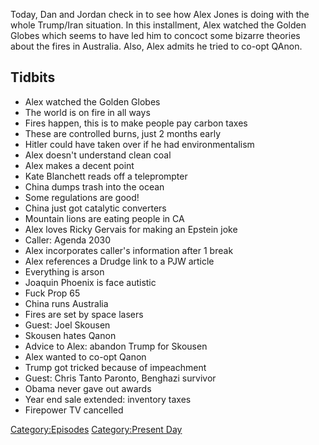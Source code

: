 {{DEFAULTSORT:
    #_EPISODE_0385:January 6, 2020
}}{{Episode
    | title           = January 6, 2020
    | caption         = [https://knowledgefight.libsyn.com/knowledge-fight-january-6-2020 Listen to this episode on Libsyn]
    | episodeNumber   = 385
    | length          = 01:53:14
    | airDate         = January 8, 2020
    | coverageDate    = January 6, 2020
    | episodeType     = [[:Category:Present Day|Present Day]]
    | appearance      = [[Kate Blanchett]], [[Ricky Gervais]], [[Joaquin Pheonix]], [[Joel Skousen]], [[Chris Tanto Paronto]]
    | previousEpisode = [[384: January 3, 2020]]
    | nextEpisode     = [[386: January 8, 2020]]
}}

{{Stub}}

Today, Dan and Jordan check in to see how Alex Jones is doing with the whole Trump/Iran situation. In this installment, Alex watched the Golden Globes which seems to have led him to concoct some bizarre theories about the fires in Australia. Also, Alex admits he tried to co-opt QAnon.

==Tidbits==

*Alex watched the Golden Globes
*The world is on fire in all ways
*Fires happen, this is to make people pay carbon taxes
*These are controlled burns, just 2 months early
*Hitler could have taken over if he had environmentalism
*Alex doesn't understand clean coal
*Alex makes a decent point
*Kate Blanchett reads off a teleprompter
*China dumps trash into the ocean
*Some regulations are good!
*China just got catalytic converters
*Mountain lions are eating people in CA
*Alex loves Ricky Gervais for making an Epstein joke
*Caller: Agenda 2030
*Alex incorporates caller's information after 1 break
*Alex references a Drudge link to a PJW article
*Everything is arson
*Joaquin Phoenix is face autistic
*Fuck Prop 65
*China runs Australia
*Fires are set by space lasers
*Guest: Joel Skousen
*Skousen hates Qanon
*Advice to Alex: abandon Trump for Skousen
*Alex wanted to co-opt Qanon
*Trump got tricked because of impeachment
*Guest: Chris Tanto Paronto, Benghazi survivor
*Obama never gave out awards
*Year end sale extended: inventory taxes
*Firepower TV cancelled

[[Category:Episodes]]
[[Category:Present Day]]
